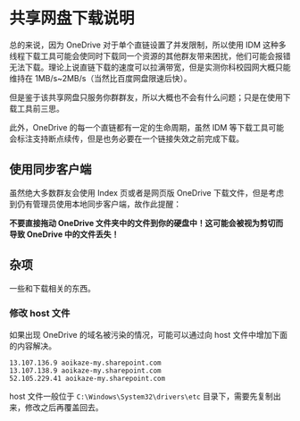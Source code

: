 # 共享网盘下载说明

总的来说，因为 OneDrive 对于单个直链设置了并发限制，所以使用 IDM 这种多线程下载工具可能会使同时下载同一个资源的其他群友带来困扰，他们可能会报错无法下载。理论上说直链下载的速度可以拉满带宽，但是实测你科校园网大概只能维持在 1MB/s~2MB/s（当然比百度网盘限速后快）。

但是鉴于该共享网盘只服务你群群友，所以大概也不会有什么问题；只是在使用下载工具前三思。

此外，OneDrive 的每一个直链都有一定的生命周期，虽然 IDM 等下载工具可能会标注支持断点续传，但是也务必要在一个链接失效之前完成下载。

## 使用同步客户端

虽然绝大多数群友会使用 Index 页或者是网页版 OneDrive 下载文件，但是考虑到仍有管理员使用本地同步客户端，故作此提醒：

**不要直接拖动 OneDrive 文件夹中的文件到你的硬盘中！这可能会被视为剪切而导致 OneDrive 中的文件丢失！**

## 杂项

一些和下载相关的东西。

### 修改 host 文件

如果出现 OneDrive 的域名被污染的情况，可能可以通过向 host 文件中增加下面的内容解决。

```
13.107.136.9 aoikaze-my.sharepoint.com
13.107.138.9 aoikaze-my.sharepoint.com
52.105.229.41 aoikaze-my.sharepoint.com
```

host 文件一般位于 `C:\Windows\System32\drivers\etc` 目录下，需要先复制出来，修改之后再覆盖回去。